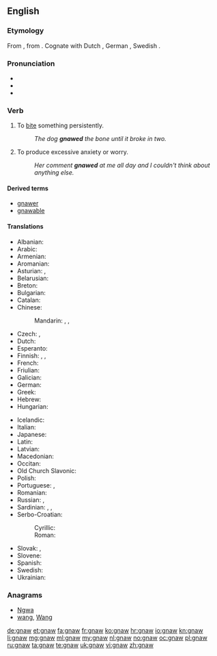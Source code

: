 ==English==

===Etymology===
From {{etyl|ang|en}} {{term|gnagan|lang=ang}}, from {{etyl|gem-pro|en}} {{recons|gnaganan|lang=gem-pro}}. Cognate with Dutch {{term|knagen|lang=nl}}, German {{term|nagen|lang=de}}, Swedish {{term|gnaga|lang=sv}}.

===Pronunciation===
* {{IPA|/nɔː/}}
* {{audio|en-us-gnaw.ogg|Audio (US)}}
* {{rhymes|ɔː}}

===Verb===
{{en-verb|gnaws|gnawing|gnawed|'''[[gnawed]]''' or '''[[gnawn]]'''}}

# {{transitive}} To [[bite]] something persistently.
#: ''The dog '''gnawed''' the bone until it broke in two.''
# {{intransitive}} To produce excessive anxiety or worry.
#: ''Her comment '''gnawed''' at me all day and I couldn't think about anything else.''

====Derived terms====
* [[gnawer]]
* [[gnawable]]

====Translations====
{{trans-top|to bite something persistently}}
* Albanian: {{t-|sq|bren}}
* Arabic: {{t-|ar|نخر|tr=nákhara|sc=Arab}}
* Armenian: {{t-|hy|կրծել|tr=krçel}}
* Aromanian: {{t-|rup|arod}}
* Asturian: {{t-|ast|royer}}, {{t-|ast|roer}}
* Belarusian: {{t-|be|грызці|tr=hrýzci|sc=Cyrl}}
* Breton: {{t-|br|krignat}}
* Bulgarian: {{t+|bg|гриза|tr=grizá|sc=Cyrl}}
* Catalan: {{t+|ca|rosegar}}
* Chinese:
*: Mandarin: {{t|cmn|啃|tr=kěn|sc=Hani}}, {{t|cmn|咬|tr=yǎo|sc=Hani}}, {{t|cmn|噬|tr=shì|sc=Hani}}
* Czech: {{t-|cs|hlodat}}, {{t-|cs|hryzat}}
* Dutch: {{t+|nl|knagen}}
* Esperanto: {{t-|eo|ronĝi}}
* Finnish: {{t-|fi|jyrsiä}}, {{t-|fi|jäytää}}, {{t+|fi|kalvaa}}
* French: {{t+|fr|ronger}}
* Friulian: {{tø|fur|roseâ}}
* Galician: {{t-|gl|roer}}
* German: {{t+|de|nagen}}
* Greek: {{t+|el|ροκανίζω|tr=rokanízo|sc=Grek}}
* Hebrew: {{t-|he|כרסם|tr=kirsém|alt=כִּרְסֵם|sc=Hebr}}
* Hungarian: {{t+|hu|rág}}
{{trans-mid}}
* Icelandic: {{t+|is|naga}}
* Italian: {{t+|it|rodere}}
* Japanese: {{t-|ja|齧る|tr=かじる, kajiru|sc=Jpan}}
* Latin: {{t-|la|rodo|alt=rōdō}}
* Latvian: {{t|lv|kost}}
* Macedonian: {{t-|mk|гриза|tr=grizá|sc=Cyrl}}
* Occitan: {{t-|oc|rodejar}}
* Old Church Slavonic: {{tø|cu|грꙑзти|sc=Cyrs}}
* Polish: {{t+|pl|gryźć}}
* Portuguese: {{t+|pt|roer}}, {{t+|pt|morder}}
* Romanian: {{t+|ro|roade}}
* Russian: {{t+|ru|грызть|tr=gryzt'|sc=Cyrl}} {{impf}}, {{t+|ru|глодать|tr=glodát'|sc=Cyrl}} {{impf}}
* Sardinian: {{t-|sc|rodere}}, {{t-|sc|arroere}}, {{t-|sc|roere}}
* Serbo-Croatian:
*: Cyrillic: {{t-|sh|глодати}}
*: Roman: {{t-|sh|glodati}}
* Slovak: {{t-|sk|hlodať}}, {{t-|sk|hrýzť}}
* Slovene: {{t+|sl|gristi}}
* Spanish: {{t+|es|roer}}
* Swedish: {{t-|sv|gnaga}}
* Ukrainian: {{t-|uk|гризти|tr=hrýzty|sc=Cyrl}}
{{trans-bottom}}

===Anagrams===
* [[Ngwa#English|Ngwa]]
* [[wang#English|wang]], [[Wang#English|Wang]]

[[de:gnaw]]
[[et:gnaw]]
[[fa:gnaw]]
[[fr:gnaw]]
[[ko:gnaw]]
[[hr:gnaw]]
[[io:gnaw]]
[[kn:gnaw]]
[[li:gnaw]]
[[mg:gnaw]]
[[ml:gnaw]]
[[my:gnaw]]
[[nl:gnaw]]
[[no:gnaw]]
[[oc:gnaw]]
[[pl:gnaw]]
[[ru:gnaw]]
[[ta:gnaw]]
[[te:gnaw]]
[[uk:gnaw]]
[[vi:gnaw]]
[[zh:gnaw]]